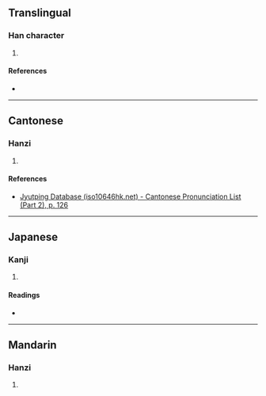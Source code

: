 {{character info/new}}
==Translingual==

===Han character===
{{Han char|rn=75|rad=木|as=05|sn=9|four=|canj=DMME|ids=⿰木汞}}

# {{defn|Han|sort=木05}}

====References====
* {{Han ref|kx=0520.030|dkj=14639|hdz=21192.071|uh=67E1|ud=26593}}

----

==Cantonese==

===Hanzi===
{{yue-hanzi|jyut=[[wing5]]|y=wing5}}

# {{defn|lang=yue|sort=木05}}

====References====
* [http://www.iso10646hk.net/jp/document/download.jsp Jyutping Database (iso10646hk.net) - Cantonese Pronunciation List (Part 2), p. 126]

----

==Japanese==

===Kanji===
{{ja-kanji|grade=|rs=木05}}

# {{defn|lang=ja|sort=木05}}

====Readings====
* {{ja-readings|on=[[えい]] (ei), [[よう]] (yō)|kun=}}

----

==Mandarin==

===Hanzi===
{{cmn-hanzi|pin=[[yǒng]] ([[yong3]])|wg=yung<sup>3</sup>}}

# {{defn|lang=cmn|sort=木05}}